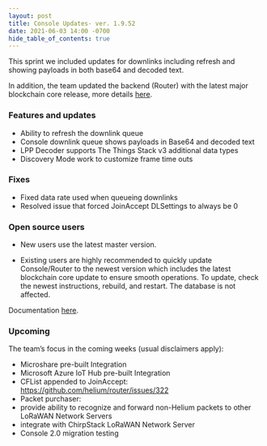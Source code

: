 ```yaml
---
layout: post
title: Console Updates- ver. 1.9.52
date: 2021-06-03 14:00 -0700
hide_table_of_contents: true
---
```


This sprint we included updates for downlinks including refresh and showing payloads in both base64
and decoded text.

<!--truncate-->

In addition, the team updated the backend (Router) with the latest major blockchain core release,
more details
[here](https://engineering.helium.comhttps://docs.helium.com/blog/2021/05/28/major-blockchain-release-validator-support.html).

### Features and updates

- Ability to refresh the downlink queue
- Console downlink queue shows payloads in Base64 and decoded text
- LPP Decoder supports The Things Stack v3 additional data types
- Discovery Mode work to customize frame time outs

### Fixes

- Fixed data rate used when queueing downlinks
- Resolved issue that forced JoinAccept DLSettings to always be 0

### Open source users

- New users use the latest master version.

- Existing users are highly recommended to quickly update Console/Router to the newest version which
  includes the latest blockchain core update to ensure smooth operations. To update, check the
  newest instructions, rebuild, and restart. The database is not affected.

Documentation [here](https://docs.helium.com/use-the-network/run-console/#console-setup).

### Upcoming

The team’s focus in the coming weeks (usual disclaimers apply):

- Microshare pre-built Integration
- Microsoft Azure IoT Hub pre-built Integration
- CFList appended to JoinAccept: https://github.com/helium/router/issues/322
- Packet purchaser:
- provide ability to recognize and forward non-Helium packets to other LoRaWAN Network Servers
- integrate with ChirpStack LoRaWAN Network Server
- Console 2.0 migration testing
